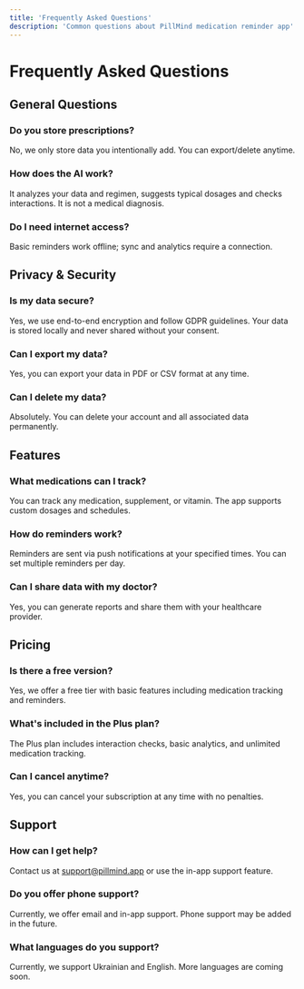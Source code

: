 ```yaml
---
title: 'Frequently Asked Questions'
description: 'Common questions about PillMind medication reminder app'
---
```


# Frequently Asked Questions

## General Questions

### Do you store prescriptions?

No, we only store data you intentionally add. You can export/delete anytime.

### How does the AI work?

It analyzes your data and regimen, suggests typical dosages and checks interactions. It is not a medical diagnosis.

### Do I need internet access?

Basic reminders work offline; sync and analytics require a connection.

## Privacy & Security

### Is my data secure?

Yes, we use end-to-end encryption and follow GDPR guidelines. Your data is stored locally and never shared without your consent.

### Can I export my data?

Yes, you can export your data in PDF or CSV format at any time.

### Can I delete my data?

Absolutely. You can delete your account and all associated data permanently.

## Features

### What medications can I track?

You can track any medication, supplement, or vitamin. The app supports custom dosages and schedules.

### How do reminders work?

Reminders are sent via push notifications at your specified times. You can set multiple reminders per day.

### Can I share data with my doctor?

Yes, you can generate reports and share them with your healthcare provider.

## Pricing

### Is there a free version?

Yes, we offer a free tier with basic features including medication tracking and reminders.

### What's included in the Plus plan?

The Plus plan includes interaction checks, basic analytics, and unlimited medication tracking.

### Can I cancel anytime?

Yes, you can cancel your subscription at any time with no penalties.

## Support

### How can I get help?

Contact us at support@pillmind.app or use the in-app support feature.

### Do you offer phone support?

Currently, we offer email and in-app support. Phone support may be added in the future.

### What languages do you support?

Currently, we support Ukrainian and English. More languages are coming soon.
